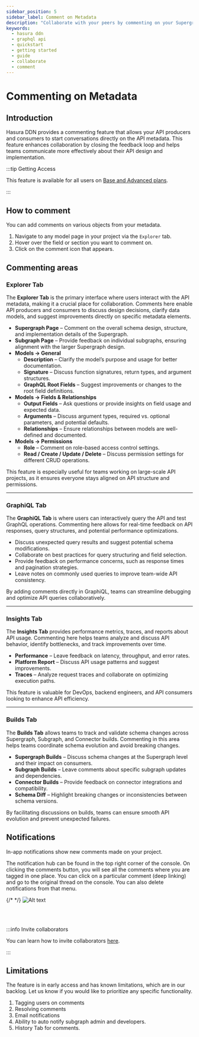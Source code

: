 ```yaml
---
sidebar_position: 5
sidebar_label: Comment on Metadata
description: "Collaborate with your peers by commenting on your Supergraph Metadata"
keywords:
  - hasura ddn
  - graphql api
  - quickstart
  - getting started
  - guide
  - collaborate
  - comment
---
```



# Commenting on Metadata

## Introduction

Hasura DDN provides a commenting feature that allows your API producers and consumers to start conversations directly on
the API metadata. This feature enhances collaboration by closing the feedback loop and helps teams communicate more
effectively about their API design and implementation.

:::tip Getting Access

This feature is available for all users on [Base and Advanced plans](https://hasura.io/pricing).

:::

## How to comment

You can add comments on various objects from your metadata.

1. Navigate to any model page in your project via the `Explorer` tab.
2. Hover over the field or section you want to comment on.
3. Click on the comment icon that appears.

<Thumbnail src="/img/get-started/console_comment-create.png" alt="Hover over fields to add comments" width="1000" />

## Commenting areas

### Explorer Tab

The **Explorer Tab** is the primary interface where users interact with the API metadata, making it a crucial place for
collaboration. Comments here enable API producers and consumers to discuss design decisions, clarify data models, and
suggest improvements directly on specific metadata elements.

- **Supergraph Page** – Comment on the overall schema design, structure, and implementation details of the Supergraph.
- **Subgraph Page** – Provide feedback on individual subgraphs, ensuring alignment with the larger Supergraph design.
- **Models → General**
  - **Description** – Clarify the model’s purpose and usage for better documentation.
  - **Signature** – Discuss function signatures, return types, and argument structures.
  - **GraphQL Root Fields** – Suggest improvements or changes to the root field definitions.
- **Models → Fields & Relationships**
  - **Output Fields** – Ask questions or provide insights on field usage and expected data.
  - **Arguments** – Discuss argument types, required vs. optional parameters, and potential defaults.
  - **Relationships** – Ensure relationships between models are well-defined and documented.
- **Models → Permissions**
  - **Role** – Comment on role-based access control settings.
  - **Read / Create / Update / Delete** – Discuss permission settings for different CRUD operations.

This feature is especially useful for teams working on large-scale API projects, as it ensures everyone stays aligned on
API structure and permissions.

<Thumbnail src="/img/get-started/comments_explorer.png" alt="Comments on Explorer" width="800" />

---

### GraphiQL Tab

The **GraphiQL Tab** is where users can interactively query the API and test GraphQL operations. Commenting here allows
for real-time feedback on API responses, query structures, and potential performance optimizations.

- Discuss unexpected query results and suggest potential schema modifications.
- Collaborate on best practices for query structuring and field selection.
- Provide feedback on performance concerns, such as response times and pagination strategies.
- Leave notes on commonly used queries to improve team-wide API consistency.

By adding comments directly in GraphiQL, teams can streamline debugging and optimize API queries collaboratively.

<Thumbnail src="/img/get-started/comments_graphiql.png" alt="Comments on GraphiQL" width="800" />

---

### Insights Tab

The **Insights Tab** provides performance metrics, traces, and reports about API usage. Commenting here helps teams
analyze and discuss API behavior, identify bottlenecks, and track improvements over time.

- **Performance** – Leave feedback on latency, throughput, and error rates.
- **Platform Report** – Discuss API usage patterns and suggest improvements.
- **Traces** – Analyze request traces and collaborate on optimizing execution paths.

This feature is valuable for DevOps, backend engineers, and API consumers looking to enhance API efficiency.

<Thumbnail src="/img/get-started/comments_insights.png" alt="Comments on Insights" width="800" />

---

### Builds Tab

The **Builds Tab** allows teams to track and validate schema changes across Supergraph, Subgraph, and Connector builds.
Commenting in this area helps teams coordinate schema evolution and avoid breaking changes.

- **Supergraph Builds** – Discuss schema changes at the Supergraph level and their impact on consumers.
- **Subgraph Builds** – Leave comments about specific subgraph updates and dependencies.
- **Connector Builds** – Provide feedback on connector integrations and compatibility.
- **Schema Diff** – Highlight breaking changes or inconsistencies between schema versions.

By facilitating discussions on builds, teams can ensure smooth API evolution and prevent unexpected failures.

<Thumbnail src="/img/get-started/comments_builds.png" alt="Comments on Builds" width="800" />

## Notifications

In-app notifications show new comments made on your project.

The notification hub can be found in the top right corner of the console. On clicking the comments button, you will see
all the comments where you are tagged in one place. You can click on a particular comment (deep linking) and go to the
original thread on the console. You can also delete notifications from that menu.

{/* <Thumbnail src="/img/get-started/comments_notification.png" alt="Notifications" width="100" height="100" /> */}
![Alt text](/img/get-started/comments_notification.png)

<br />
<br />

:::info Invite collaborators

You can learn how to invite collaborators [here](/project-configuration/project-management/manage-collaborators.mdx).

:::

## Limitations

The feature is in early access and has known limitations, which are in our backlog. Let us know if you would like to
prioritize any specific functionality.

1. Tagging users on comments
2. Resolving comments
3. Email notifications
4. Ability to auto notify subgraph admin and developers.
5. History Tab for comments.
